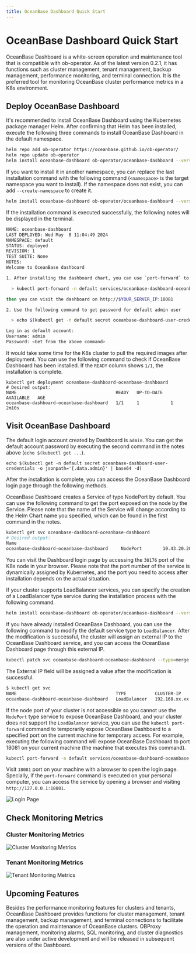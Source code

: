 ```yaml
---
title: OceanBase Dashboard Quick Start
---
```



# OceanBase Dashboard Quick Start

OceanBase Dashboard is a white-screen operation and maintenance tool that is compatible with ob-operator. As of the latest version 0.2.1, it has functions such as cluster management, tenant management, backup management, performance monitoring, and terminal connection. It is the preferred tool for monitoring OceanBase cluster performance metrics in a K8s environment.

## Deploy OceanBase Dashboard

It's recommended to install OceanBase Dashboard using the Kubernetes package manager Helm. After confirming that Helm has been installed, execute the following three commands to install OceanBase Dashboard in the default namespace.

```bash
helm repo add ob-operator https://oceanbase.github.io/ob-operator/
helm repo update ob-operator
helm install oceanbase-dashboard ob-operator/oceanbase-dashboard --version=0.2.1
```

If you want to install it in another namespace, you can replace the last installation command with the following command (`<namespace>` is the target namespace you want to install). If the namespace does not exist, you can add `--create-namespace` to create it.

```bash
helm install oceanbase-dashboard ob-operator/oceanbase-dashboard --version=0.2.1 -n <namespace> --create-namespace
```

If the installation command is executed successfully, the following notes will be displayed in the terminal.

```bash
NAME: oceanbase-dashboard
LAST DEPLOYED: Wed May  8 11:04:49 2024
NAMESPACE: default
STATUS: deployed
REVISION: 1
TEST SUITE: None
NOTES:
Welcome to OceanBase dashboard

1. After installing the dashboard chart, you can use `port-forward` to expose the dashboard outside like:

  > kubectl port-forward -n default services/oceanbase-dashboard-oceanbase-dashboard 18081:80 --address 0.0.0.0

then you can visit the dashboard on http://$YOUR_SERVER_IP:18081

2. Use the following command to get password for default admin user

  > echo $(kubectl get -n default secret oceanbase-dashboard-user-credentials -o jsonpath='{.data.admin}' | base64 -d)

Log in as default account:
Username: admin
Password: <Get from the above command>
```

It would take some time for the K8s cluster to pull the required images after deployment. You can use the following command to check if OceanBase Dashboard has been installed. If the `READY` column shows `1/1`, the installation is complete.

```shell
kubectl get deployment oceanbase-dashboard-oceanbase-dashboard
# Desired output:
NAME                                      READY   UP-TO-DATE   AVAILABLE   AGE
oceanbase-dashboard-oceanbase-dashboard   1/1     1            1           2m10s
```

## Visit OceanBase Dashboard

The default login account created by Dashboard is `admin`. You can get the default account password by executing the second command in the notes above (`echo $(kubectl get ...`).

```shell
echo $(kubectl get -n default secret oceanbase-dashboard-user-credentials -o jsonpath='{.data.admin}' | base64 -d)
```

After the installation is complete, you can access the OceanBase Dashboard login page through the following methods.

<Tabs>
  <TabItem value="node-port" label="By NodePort" default>

OceanBase Dashboard creates a Service of type NodePort by default. You can use the following command to get the port exposed on the node by the Service. Please note that the name of the Service will change according to the Helm Chart name you specified, which can be found in the first command in the notes.

```bash
kubectl get svc oceanbase-dashboard-oceanbase-dashboard
# Desired output:
Name																			TYPE				CLUSTER-IP			EXTERNAL-IP		PORT(S)					AGE
oceanbase-dashboard-oceanbase-dashboard		NodePort		10.43.20.203		<none>				80:30176/TCP		13m
```

You can visit the Dashboard login page by accessing the `30176` port of the K8s node in your browser. Please note that the port number of the service is dynamically assigned by Kubernetes, and the port you need to access after installation depends on the actual situation.

  </TabItem>

  <TabItem value="load-balancer" label="By LoadBalancer" default>

If your cluster supports LoadBalancer services, you can specify the creation of a LoadBalancer type service during the installation process with the following command.

```bash
helm install oceanbase-dashboard ob-operator/oceanbase-dashboard --version=0.2.1 --set service.type=LoadBalancer
```

If you have already installed OceanBase Dashboard, you can use the following command to modify the default service type to `LoadBalancer`. After the modification is successful, the cluster will assign an external IP to the OceanBase Dashboard service, and you can access the OceanBase Dashboard page through this external IP.

```bash
kubectl patch svc oceanbase-dashboard-oceanbase-dashboard --type=merge --patch='{"spec": {"type": "LoadBalancer"}}'
```

The External IP field will be assigned a value after the modification is successful.

```bash
$ kubectl get svc
NAME                                      TYPE           CLUSTER-IP      EXTERNAL-IP     PORT(S)        AGE
oceanbase-dashboard-oceanbase-dashboard   LoadBalancer   192.168.xx.xx   xxx.xx.xxx.xx   80:xxxxx/TCP   1d5h
```

  </TabItem>

  <TabItem value="port-forward" label="Temporary Access by Port Forwarding" default>

If the node port of your cluster is not accessible so you cannot use the `NodePort` type service to expose OceanBase Dashboard, and your cluster does not support the `LoadBalancer` service, you can use the `kubectl port-forward` command to temporarily expose OceanBase Dashboard to a specified port on the current machine for temporary access. For example, executing the following command will expose OceanBase Dashboard to port 18081 on your current machine (the machine that executes this command).

```bash
kubectl port-forward -n default services/oceanbase-dashboard-oceanbase-dashboard 18081:80 --address 0.0.0.0
```

Visit `18081` port on your machine with a browser to open the login page. Specially, if the `port-forward` command is executed on your personal computer, you can access the service by opening a browser and visiting `http://127.0.0.1:18081`.

  </TabItem>
</Tabs>

![Login Page](/img/dashboard/login.png)

## Check Monitoring Metrics

### Cluster Monitoring Metrics

![Cluster Monitoring Metrics](/img/dashboard/cluster-metrics.png)

### Tenant Monitoring Metrics

![Tenant Monitoring Metrics](/img/dashboard/tenant-metrics.png)

## Upcoming Features

Besides the performance monitoring features for clusters and tenants, OceanBase Dashboard provides functions for cluster management, tenant management, backup management, and terminal connections to facilitate the operation and maintenance of OceanBase clusters. OBProxy management, monitoring alarms, SQL monitoring, and cluster diagnostics are also under active development and will be released in subsequent versions of the Dashboard.
